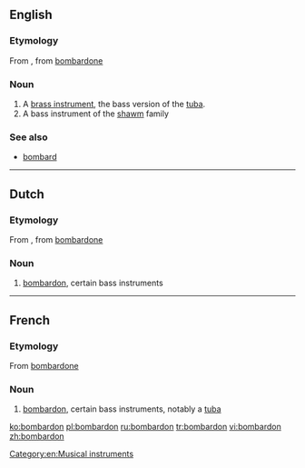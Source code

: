 ==English==

===Etymology===
From {{etyl|fr|en}}, from {{etyl|it|en}} [[bombardone]]

===Noun===
{{en-noun}}

# A [[brass instrument]], the bass version of the [[tuba]].
# A bass instrument of the [[shawm]] family

===See also===
* [[bombard]]

[[Category:en:Musical instruments]]

----

==Dutch==

===Etymology===
From {{etyl|fr|nl}}, from {{etyl|it|nl}} [[bombardone]]

===Noun===
{{nl-noun|bombardons|bomdardonnetje}}

# [[bombardon]], certain bass instruments

----

==French==

===Etymology===
From {{etyl|it|fr}} [[bombardone]]

===Noun===
{{fr-noun|m}}

# [[bombardon]], certain bass instruments, notably a [[tuba]]

[[ko:bombardon]]
[[pl:bombardon]]
[[ru:bombardon]]
[[tr:bombardon]]
[[vi:bombardon]]
[[zh:bombardon]]